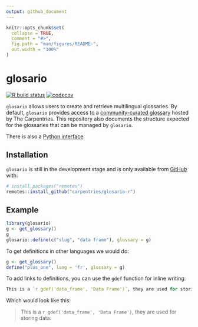 ```yaml
---
output: github_document
---
```

<!-- README.md is generated from README.Rmd. Please edit that file -->


```r
knitr::opts_chunk$set(
  collapse = TRUE,
  comment = "#>",
  fig.path = "man/figures/README-",
  out.width = "100%"
)
```

# glosario

<!-- badges: start -->
[![R build status](https://github.com/carpentries/glosario-r/workflows/R-CMD-check/badge.svg)](https://github.com/carpentries/glosario-r/actions)
[![codecov](https://codecov.io/gh/carpentries/glosario-r/branch/master/graph/badge.svg)](https://codecov.io/gh/carpentries/glosario-r)
<!-- badges: end -->

`glosario` allows users to create and retrieve multilingual glossaries. By
default, `glosario` provides access to a [community-curated glossary](https://github.com/carpentries/glosario) hosted by The Carpentries. This repository also documents the structure expected for the glossaries that can be managed by `glosario`. 

There is also a [Python interface](https://glosario.readthedocs.io/en/latest/).

## Installation

`glosario` is still in the development stage and is only available from [GitHub](https://github.com/) with:

``` r
# install.packages("remotes")
remotes::install_github("carpentries/glosario-r")
```
## Example


```r
library(glosario)
g <- get_glossary()
g
glosario::define(c("slug", "data frame"), glossary = g)
```

To get definitions in other languages we would do:

```r
g <- get_glossary()
define("plus_one", lang = 'fr', glossary = g)
```

To add links to definitions, you can use the `gdef` function for inline writing:

```r
This is a `r gdef('data_frame', 'Data Frame')`, they are used for storing data.
```

Which would look like this:

> This is a `r gdef('data_frame', 'Data Frame')`, they are used for storing data.
